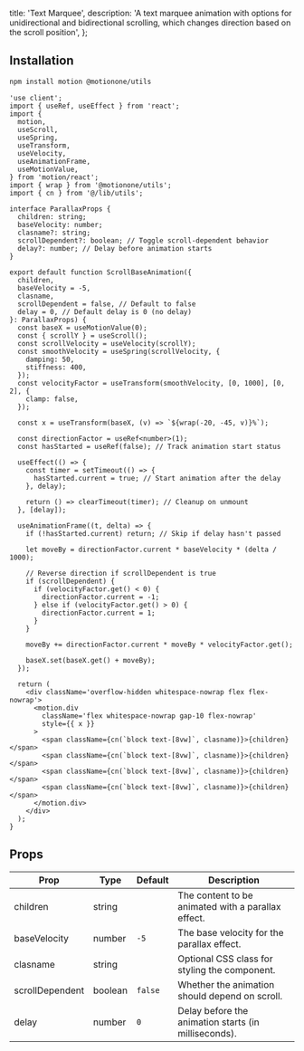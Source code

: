   title: 'Text Marquee',
  description:
    'A text marquee animation with options for unidirectional and bidirectional scrolling, which changes direction based on the scroll position',
};

<ComponentCodePreview name='text-scroll-animation' hasReTrigger responsive />

## Installation

```bash
npm install motion @motionone/utils
```

```tsx text-marquee.tsx
'use client';
import { useRef, useEffect } from 'react';
import {
  motion,
  useScroll,
  useSpring,
  useTransform,
  useVelocity,
  useAnimationFrame,
  useMotionValue,
} from 'motion/react';
import { wrap } from '@motionone/utils';
import { cn } from '@/lib/utils';

interface ParallaxProps {
  children: string;
  baseVelocity: number;
  clasname?: string;
  scrollDependent?: boolean; // Toggle scroll-dependent behavior
  delay?: number; // Delay before animation starts
}

export default function ScrollBaseAnimation({
  children,
  baseVelocity = -5,
  clasname,
  scrollDependent = false, // Default to false
  delay = 0, // Default delay is 0 (no delay)
}: ParallaxProps) {
  const baseX = useMotionValue(0);
  const { scrollY } = useScroll();
  const scrollVelocity = useVelocity(scrollY);
  const smoothVelocity = useSpring(scrollVelocity, {
    damping: 50,
    stiffness: 400,
  });
  const velocityFactor = useTransform(smoothVelocity, [0, 1000], [0, 2], {
    clamp: false,
  });

  const x = useTransform(baseX, (v) => `${wrap(-20, -45, v)}%`);

  const directionFactor = useRef<number>(1);
  const hasStarted = useRef(false); // Track animation start status

  useEffect(() => {
    const timer = setTimeout(() => {
      hasStarted.current = true; // Start animation after the delay
    }, delay);

    return () => clearTimeout(timer); // Cleanup on unmount
  }, [delay]);

  useAnimationFrame((t, delta) => {
    if (!hasStarted.current) return; // Skip if delay hasn't passed

    let moveBy = directionFactor.current * baseVelocity * (delta / 1000);

    // Reverse direction if scrollDependent is true
    if (scrollDependent) {
      if (velocityFactor.get() < 0) {
        directionFactor.current = -1;
      } else if (velocityFactor.get() > 0) {
        directionFactor.current = 1;
      }
    }

    moveBy += directionFactor.current * moveBy * velocityFactor.get();

    baseX.set(baseX.get() + moveBy);
  });

  return (
    <div className='overflow-hidden whitespace-nowrap flex flex-nowrap'>
      <motion.div
        className='flex whitespace-nowrap gap-10 flex-nowrap'
        style={{ x }}
      >
        <span className={cn(`block text-[8vw]`, clasname)}>{children}</span>
        <span className={cn(`block text-[8vw]`, clasname)}>{children}</span>
        <span className={cn(`block text-[8vw]`, clasname)}>{children}</span>
        <span className={cn(`block text-[8vw]`, clasname)}>{children}</span>
      </motion.div>
    </div>
  );
}
```

## Props

| Prop            | Type    | Default | Description                                          |
| --------------- | ------- | ------- | ---------------------------------------------------- |
| children        | string  |         | The content to be animated with a parallax effect.   |
| baseVelocity    | number  | `-5`    | The base velocity for the parallax effect.           |
| clasname        | string  |         | Optional CSS class for styling the component.        |
| scrollDependent | boolean | `false` | Whether the animation should depend on scroll.       |
| delay           | number  | `0`     | Delay before the animation starts (in milliseconds). |
